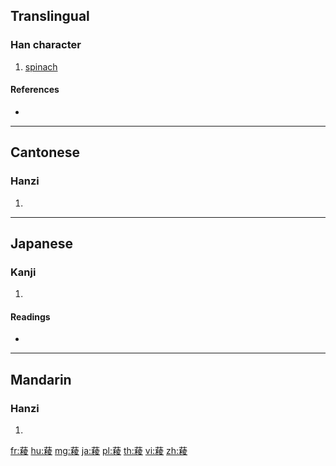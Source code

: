 {{character info/new}}
==Translingual==

===Han character===
{{Han char|rn=140|rad=艸|as=13|sn=16|four=44947|canj=THDE|ids=⿱艹稜}}

# [[spinach]]

====References====
* {{Han ref|kx=1061.070|dkj=32108|dj=1525.050|hdz=53302.090|uh=8590|ud=34192|bh=EE55|bd=61013}}

----

==Cantonese==

===Hanzi===
{{yue-hanzi|jyut=|y=ling4}}

# {{defn|lang=yue|sort=艸13}}

----

==Japanese==

===Kanji===
{{ja-kanji|grade=|rs=艸13}}

# {{defn|lang=ja|sort=艸13}}

====Readings====
* {{ja-readings
|goon=[[ろう]] (rō)
|kanon=[[ろう]] (rō)
|kun=[[ほうれんそう]] (hōrensō)
|nanori=
}}

----

==Mandarin==

===Hanzi===
{{cmn-hanzi|pin=[[léng]] ([[leng2]])|wg=leng<sup>2</sup>}}

# {{defn|lang=cmn|sort=艸13}}

[[fr:薐]]
[[hu:薐]]
[[mg:薐]]
[[ja:薐]]
[[pl:薐]]
[[th:薐]]
[[vi:薐]]
[[zh:薐]]